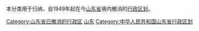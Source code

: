 本分类用于归纳，自1949年起在今[[山东省|山东省]]境内撤消的[[行政区划|行政区划]]。

[[Category:山东省已撤消的行政区|Category:山东省已撤消的行政区]]
[[Category:已撤销的中华人民共和国各省级行政区行政区划单位|山东]]
[[Category:中华人民共和国山东省行政区划|Category:中华人民共和国山东省行政区划]]